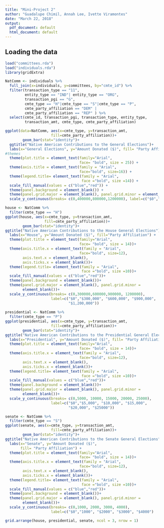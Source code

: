 ```yaml
---
title: "Mini-Project 2"
author: "Guadalupe Chimil, Annah Lee, Ivette Viramontes"
date: "March 22, 2018"
output:
  pdf_document: default
  html_document: default
---
```


## Loading the data
```r
load("committees.rda")
load("individuals.rda")  
library(gridExtra) 
```

```r
NatComm <- individuals %>% 
  full_join(x=individuals, y=committees, by="cmte_id") %>%
  filter(transaction_type == "11", 
         entity_type == "IND"| entity_type == "ORG",
         transaction_pgi == "G",
         cmte_type == "H"|cmte_type == "S"|cmte_type == "P",
         cmte_party_affiliation == "DEM" | 
         cmte_party_affiliation == "REP" ) %>% 
  select(cmte_id, transaction_pgi, transaction_type, entity_type,
         transaction_amt, cmte_type, cmte_party_affiliation) 

ggplot(data=NatComm, aes(x=cmte_type, y=transaction_amt,
                     fill=cmte_party_affiliation))+
        geom_bar(stat="identity")+
  ggtitle("Native American Contributions to the General Elections")+
  labs(x="General Elections", y="Amount Donated ($)", fill= "Party Affiliation")+
#themes 
  theme(plot.title = element_text(family="Arial",
                                  face= "bold", size = 25)) +
  theme(axis.title = element_text(family = "Arial",
                                  face="bold", size=16)) +
  theme(legend.title= element_text(family = "Arial",
                                   face ="bold", size =14)) +
  scale_fill_manual(values = c("blue","red")) +
  theme(panel.background = element_blank()) +
  theme(panel.grid.major = element_blank(), panel.grid.minor = element_blank())+
  scale_y_continuous(breaks= c(0,400000,800000,1200000), label=c("$0","$400,000", "$800,000", "$1,200,000"))
```

```r
house <- NatComm %>%
  filter(cmte_type == "H")
ggplot(house, aes(x=cmte_type, y=transaction_amt,
                  fill=cmte_party_affiliation))+
        geom_bar(stat="identity")+
ggtitle("Native American Contributions to the House General Elections") +
  labs(x="House", y="Amount Donated ($)", fill="Party Affiliation") +
  theme(plot.title = element_text(family="Arial",
                                  face= "bold", size = 14))+
  theme(axis.title.x = element_text(family = "Arial",
                                  face="bold", size=12),
        axis.text.x = element_blank(),
        axis.ticks.x = element_blank())+
  theme(legend.title= element_text(family = "Arial",
                                   face ="bold", size =10))+
  scale_fill_manual(values = c("blue","red"))+
  theme(panel.background = element_blank())+
  theme(panel.grid.major = element_blank(), panel.grid.minor =
        element_blank())+
  scale_y_continuous(breaks= c(0,300000,600000,900000, 1200000),
                     label=c("$0","$300,000", "$600,000", "$900,000",
                             "$1,200,000"))
  
presidential <- NatComm %>%
  filter(cmte_type == "P")
ggplot(presidential, aes(x=cmte_type, y=transaction_amt,
                     fill=cmte_party_affiliation))+
        geom_bar(stat="identity")+
ggtitle("Native American Contributions to the Presidential General Elections") +
  labs(x="Presidential", y="Amount Donated ($)", fill= "Party Affiliation") +
  theme(plot.title = element_text(family="Arial",
                                  face= "bold", size = 14))+
  theme(axis.title.x = element_text(family = "Arial",
                                  face="bold", size=12),
        axis.text.x = element_blank(),
        axis.ticks.x = element_blank())+
  theme(legend.title= element_text(family = "Arial",
                                   face ="bold", size =10))+
  scale_fill_manual(values = c("blue","red"))+
  theme(panel.background = element_blank())+
  theme(panel.grid.major = element_blank(), panel.grid.minor =
        element_blank())+
  scale_y_continuous(breaks= c(0,5000, 10000, 15000, 20000, 25000),
                     label=c("$0","$5,000", "$10,000", "$15,000",
                             "$20,000", "$25000"))

senate <- NatComm %>%
  filter(cmte_type == "S")
ggplot(senate, aes(x=cmte_type, y=transaction_amt,
                     fill=cmte_party_affiliation))+
        geom_bar(stat="identity")+
ggtitle("Native American Contributions to the Senate General Elections") +
  labs(x="Senate", y="Amount Donated ($)", 
       fill= "Party Affiliation") +
  theme(plot.title = element_text(family="Arial",
                                  face= "bold", size = 14))+
  theme(axis.title.x = element_text(family = "Arial",
                                  face="bold", size=12),
        axis.text.x = element_blank(),
        axis.ticks.x = element_blank())+
  theme(legend.title= element_text(family = "Arial",
                                   face ="bold", size =10))+
  scale_fill_manual(values = c("blue","red"))+
  theme(panel.background = element_blank())+
  theme(panel.grid.major = element_blank(), panel.grid.minor =
        element_blank())+
  scale_y_continuous(breaks= c(0,1000, 2000, 3000, 4000),
                     label=c("$0","1000", "$2000", "$3000", "$4000")

grid.arrange(house, presidential, senate, ncol = 3, nrow = 1)
```
